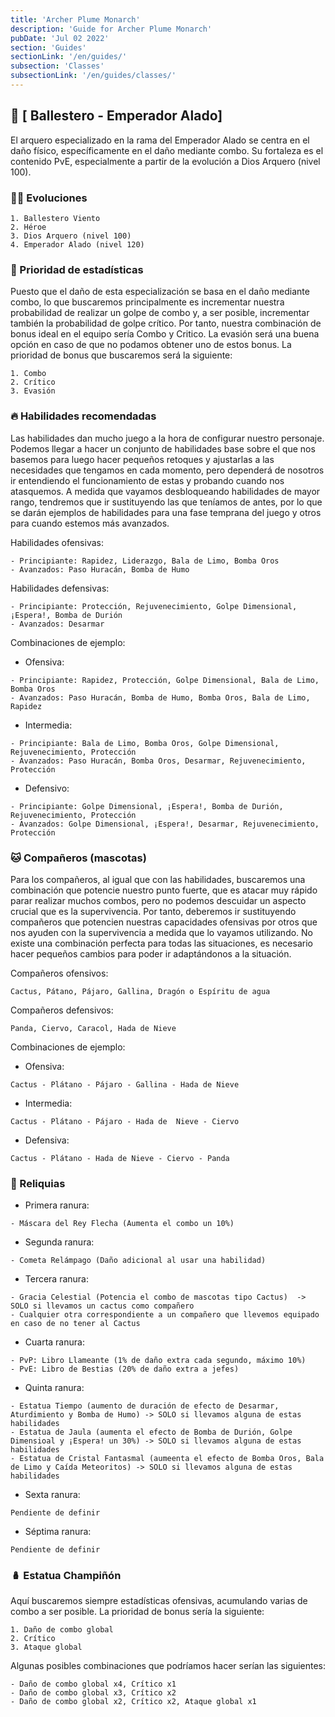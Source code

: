 ```yaml
---
title: 'Archer Plume Monarch'
description: 'Guide for Archer Plume Monarch'
pubDate: 'Jul 02 2022'
section: 'Guides'
sectionLink: '/en/guides/'
subsection: 'Classes'
subsectionLink: '/en/guides/classes/'
---
```


## 🔫   [ Ballestero - Emperador Alado]
El arquero especializado en la rama del Emperador Alado se centra en el daño físico, específicamente en el daño mediante combo.
Su fortaleza es el contenido PvE, especialmente a partir de la evolución a Dios Arquero (nivel 100).

### 🧑‍🎓 Evoluciones
```
1. Ballestero Viento
2. Héroe
3. Dios Arquero (nivel 100)
4. Emperador Alado (nivel 120)
```

### 📜 Prioridad de estadísticas
Puesto que el daño de esta especialización se basa en el daño mediante combo, lo que buscaremos principalmente es incrementar nuestra probabilidad de realizar un golpe de combo y, a ser posible, incrementar también la probabilidad de golpe crítico.
Por tanto, nuestra combinación de bonus ideal en el equipo sería Combo y Critico.
La evasión será una buena opción en caso de que no podamos obtener uno de estos bonus. La prioridad de bonus que buscaremos será la siguiente:
```
1. Combo
2. Crítico
3. Evasión
```

### 🔥 Habilidades recomendadas
Las habilidades dan mucho juego a la hora de configurar nuestro personaje. Podemos llegar a hacer un conjunto de habilidades base sobre el que nos basemos para luego hacer pequeños retoques y ajustarlas a las necesidades que tengamos en cada momento, pero dependerá de nosotros ir entendiendo el funcionamiento de estas y probando cuando nos atasquemos.
A medida que vayamos desbloqueando habilidades de mayor rango, tendremos que ir sustituyendo las que teníamos de antes, por lo que se  darán ejemplos de habilidades para  una fase temprana del juego y otros para cuando estemos más avanzados.

Habilidades ofensivas:
```
- Principiante: Rapidez, Liderazgo, Bala de Limo, Bomba Oros
- Avanzados: Paso Huracán, Bomba de Humo
```
Habilidades defensivas:
```
- Principiante: Protección, Rejuvenecimiento, Golpe Dimensional, ¡Espera!, Bomba de Durión
- Avanzados: Desarmar
```
Combinaciones de ejemplo:
- Ofensiva:
```
- Principiante: Rapidez, Protección, Golpe Dimensional, Bala de Limo, Bomba Oros
- Avanzados: Paso Huracán, Bomba de Humo, Bomba Oros, Bala de Limo, Rapidez
```
- Intermedia:
```
- Principiante: Bala de Limo, Bomba Oros, Golpe Dimensional, Rejuvenecimiento, Protección
- Avanzados: Paso Huracán, Bomba Oros, Desarmar, Rejuvenecimiento, Protección
```
- Defensivo:
```
- Principiante: Golpe Dimensional, ¡Espera!, Bomba de Durión, Rejuvenecimiento, Protección
- Avanzados: Golpe Dimensional, ¡Espera!, Desarmar, Rejuvenecimiento, Protección
```

### 🐱 Compañeros (mascotas)
Para los compañeros, al  igual que con las habilidades, buscaremos una combinación que potencie nuestro punto fuerte, que es atacar muy rápido parar realizar muchos combos, pero no podemos descuidar un aspecto crucial que es la supervivencia.
Por tanto, deberemos ir sustituyendo compañeros que potencien nuestras capacidades ofensivas por otros que nos ayuden con la supervivencia a medida que lo vayamos utilizando. No existe una combinación perfecta para todas las situaciones, es necesario hacer pequeños cambios para  poder ir adaptándonos a la situación.

Compañeros ofensivos:
```
Cactus, Pátano, Pájaro, Gallina, Dragón o Espíritu de agua
``` 

Compañeros defensivos:
```
Panda, Ciervo, Caracol, Hada de Nieve
```

Combinaciones de ejemplo:
- Ofensiva:
```
Cactus - Plátano - Pájaro - Gallina - Hada de Nieve
```
- Intermedia:
```
Cactus - Plátano - Pájaro - Hada de  Nieve - Ciervo
```
- Defensiva:
```
Cactus - Plátano - Hada de Nieve - Ciervo - Panda
```

### 📘 Reliquias
- Primera ranura: 
```
- Máscara del Rey Flecha (Aumenta el combo un 10%)
``` 
- Segunda ranura:
```
- Cometa Relámpago (Daño adicional al usar una habilidad)
```
- Tercera ranura:
```
- Gracia Celestial (Potencia el combo de mascotas tipo Cactus)  -> SOLO si llevamos un cactus como compañero
- Cualquier otra correspondiente a un compañero que llevemos equipado en caso de no tener al Cactus
```
- Cuarta ranura:
```
- PvP: Libro Llameante (1% de daño extra cada segundo, máximo 10%)
- PvE: Libro de Bestias (20% de daño extra a jefes)
```
- Quinta ranura:
```
- Estatua Tiempo (aumento de duración de efecto de Desarmar, Aturdimiento y Bomba de Humo) -> SOLO si llevamos alguna de estas habilidades
- Estatua de Jaula (aumenta el efecto de Bomba de Durión, Golpe Dimensioal y ¡Espera! un 30%) -> SOLO si llevamos alguna de estas habilidades
- Estatua de Cristal Fantasmal (aumeenta el efecto de Bomba Oros, Bala de Limo y Caída Meteoritos) -> SOLO si llevamos alguna de estas habilidades
``` 
- Sexta ranura:
```
Pendiente de definir
```
- Séptima ranura:
```
Pendiente de definir
```

### 🪆 Estatua Champiñón
Aquí buscaremos siempre estadísticas ofensivas, acumulando varias de combo a ser posible. La prioridad de bonus sería la siguiente:
```
1. Daño de combo global
2. Crítico
3. Ataque global
```

Algunas posibles combinaciones que podríamos hacer serían las siguientes:
```
- Daño de combo global x4, Crítico x1
- Daño de combo global x3, Crítico x2
- Daño de combo global x2, Crítico x2, Ataque global x1
```


<BuildComponent />